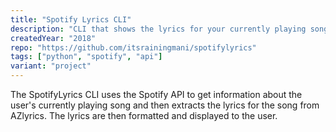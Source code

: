 ```yaml
---
title: "Spotify Lyrics CLI"
description: "CLI that shows the lyrics for your currently playing song on Spotify"
createdYear: "2018"
repo: "https://github.com/itsrainingmani/spotifylyrics"
tags: ["python", "spotify", "api"]
variant: "project"
---
```


The SpotifyLyrics CLI uses the Spotify API to get information about the user's currently playing song and then extracts the lyrics for the song from AZlyrics. The lyrics are then formatted and displayed to the user.
